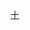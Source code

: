 {{Navbox
| name   = 中国化学会第十一届理事会
| title  = [[中國化學會 (中華民國)|中国化学会]]第十一届理事会
| above  = 1944年
| bodyclass = hlist
| group1 = 理事长
| list1  = [[张洪沅]]
| group2 = 总干事
| list2  = [[高济宇]]
| group3 = 监事
| list3  = 
* [[杜长明]]
* [[王星拱]]
* [[鄭貞文]]
* [[陈裕光]]
* [[徐名材]]
| group4 = 理事
| list4  = 
* [[曾昭抡]]
* [[吴承洛]]
* [[袁翰青]]
* [[周厚复]]
* [[林继庸]]
* [[任鸿隽]]
* [[马杰|马　杰]]
* [[张洪沅]]
* [[高济宇]]
* [[汤腾汉]]
* [[范旭东]]
* [[吴蕴初]]
* [[侯德榜]]
* [[顾毓珍]]
* [[丁绪贤]]
| group5 = 
| list5  = 
| group6 = 
| list6  = 
}}<noinclude>
{{collapsible option}}
[[Category:中国化学会模板|十]]
</noinclude>